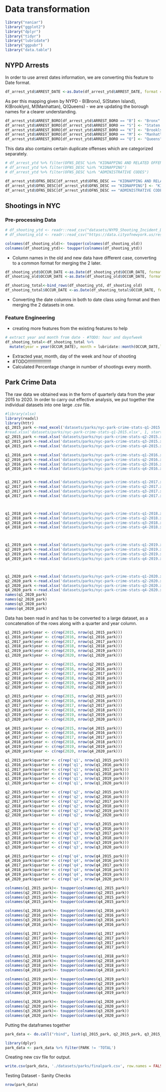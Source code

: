# Data transformation

```r
library("naniar")
library("ggplot2")
library("dplyr")
library("tidyr")
library("lubridate")
library("ggpubr")
library("data.table")
```

## NYPD Arrests

In order to use arrest dates information, we are converting this feature to Date format.

```r
df_arrest_ytd$ARREST_DATE <-as.Date(df_arrest_ytd$ARREST_DATE, format = "%m/%d/%Y")
```

As per this mapping given by NYPD - B(Bronx), S(Staten Island), K(Brooklyn), M(Manhattan), Q(Queens) - we are updating the borough names for a clearer understanding.

```r
df_arrest_ytd$ARREST_BORO[df_arrest_ytd$ARREST_BORO == "B"] <- "Bronx"
df_arrest_ytd$ARREST_BORO[df_arrest_ytd$ARREST_BORO == "S"] <- "Staten Island"
df_arrest_ytd$ARREST_BORO[df_arrest_ytd$ARREST_BORO == "K"] <- "Brooklyn"
df_arrest_ytd$ARREST_BORO[df_arrest_ytd$ARREST_BORO == "M"] <- "Manhattan"
df_arrest_ytd$ARREST_BORO[df_arrest_ytd$ARREST_BORO == "Q"] <- "Queens"
```

This data also contains certain duplicate offenses which are categorized separately.

```r

# df_arrest_ytd %>% filter(OFNS_DESC %in% "KIDNAPPING AND RELATED OFFENSES")
# df_arrest_ytd %>% filter(OFNS_DESC %in% "KIDNAPPING")
# df_arrest_ytd %>% filter(OFNS_DESC %in% "ADMINISTRATIVE CODES")

```

```r

df_arrest_ytd$OFNS_DESC[df_arrest_ytd$OFNS_DESC == "KIDNAPPING AND RELATED OFFENSES"] <- "KIDNAPPING & RELATED OFFENSES"
df_arrest_ytd$OFNS_DESC[df_arrest_ytd$OFNS_DESC == "KIDNAPPING"] <- "KIDNAPPING & RELATED OFFENSES"
df_arrest_ytd$OFNS_DESC[df_arrest_ytd$OFNS_DESC == "ADMINISTRATIVE CODES"] <- "ADMINISTRATIVE CODE"
```

## Shootings in NYC

### Pre-processing Data


```r

# df_shooting_ytd <- readr::read_csv("datasets/NYPD_Shooting_Incident_Data__Year_To_Date_.csv")
# df_shooting_old <- readr::read_csv("https://data.cityofnewyork.us/resource/833y-fsy8.csv")
```


```r
colnames(df_shooting_old)<- toupper(colnames(df_shooting_old))
colnames(df_shooting_ytd)<- toupper(colnames(df_shooting_ytd))
```

 - Column names in the old and new data have different case, converting to a common format for merging the 2 later.

```r
df_shooting_ytd$OCCUR_DATE <-as.Date(df_shooting_ytd$OCCUR_DATE, format = "%m/%d/%Y")
df_shooting_old$OCCUR_DATE <-as.Date(df_shooting_old$OCCUR_DATE, format = "%m/%d/%Y")

df_shooting_total<-bind_rows(df_shooting_ytd, df_shooting_old)
df_shooting_total$OCCUR_DATE <-as.Date(df_shooting_total$OCCUR_DATE, format = "%m/%d/%Y")
```

 - Converting the date columns in both to date class using format and then merging the 2 datasets in one.
 
### Feature Engineering

 - creating more features from the existing features to help 

```r
# extract year and month from date - #TODO: hour and dayofweek
df_shooting_total<-df_shooting_total %>%
  mutate(year = year(OCCUR_DATE), month = lubridate::month(OCCUR_DATE,label = TRUE), day = lubridate::wday(OCCUR_DATE,label = TRUE))
```
 
  - Extracted year, month, day of the week and hour of shooting
  - #TODO!!!!!!!!!!!!!!!!!!!
  - Calculated Percentage change in number of shootings every month.

## Park Crime Data

The raw data we obtained was in the form of quarterly data from the year 2015 to 2020. In order to carry out effective analysis, we put together the individual datasets into one large .csv file. 

```r
#library(xlsx)
library(readxl)
library(httr)
q1_2015_park <-read_excel('datasets/parks/nyc-park-crime-stats-q1-2015.xlsx', skip=4)
#read.xlsx('datasets/parks/nyc-park-crime-stats-q1-2015.xlsx', 1, startRow=5)
q2_2015_park <-read.xlsx('datasets/parks/nyc-park-crime-stats-q2-2015.xlsx', 1, startRow=5)
q3_2015_park <-read.xlsx('datasets/parks/nyc-park-crime-stats-q3-2015.xlsx', 1, startRow=5)
q4_2015_park <-read.xlsx('datasets/parks/nyc-park-crime-stats-q4-2015.xlsx', 1, startRow=4)

q1_2016_park <-read.xlsx('datasets/parks/nyc-park-crime-stats-q1-2016.xlsx', 1, startRow=4)
q2_2016_park <-read.xlsx('datasets/parks/nyc-park-crime-stats-q2-2016.xlsx', 1, startRow=4)
q3_2016_park <-read.xlsx('datasets/parks/nyc-park-crime-stats-q3-2016.xlsx', 1, startRow=4)
q4_2016_park <-read.xlsx('datasets/parks/nyc-park-crime-stats-q4-2016.xlsx', 1, startRow=4)


q1_2017_park <-read.xlsx('datasets/parks/nyc-park-crime-stats-q1-2017.xlsx', 1, startRow=4)
q2_2017_park <-read.xlsx('datasets/parks/nyc-park-crime-stats-q2-2017.xlsx', 1, startRow=4)
q3_2017_park <-read.xlsx('datasets/parks/nyc-park-crime-stats-q3-2017.xlsx', 1, startRow=4)
q4_2017_park <-read.xlsx('datasets/parks/nyc-park-crime-stats-q4-2017.xlsx', 1, startRow=4)



q1_2018_park <-read.xlsx('datasets/parks/nyc-park-crime-stats-q1-2018.xlsx', 1, startRow=4)
q2_2018_park <-read.xlsx('datasets/parks/nyc-park-crime-stats-q2-2018.xlsx', 1, startRow=5)
q3_2018_park <-read.xlsx('datasets/parks/nyc-park-crime-stats-q3-2018.xlsx', 1, startRow=4)
q4_2018_park <-read.xlsx('datasets/parks/nyc-park-crime-stats-q4-2018.xlsx', 1, startRow=4)



q1_2019_park <-read.xlsx('datasets/parks/nyc-park-crime-stats-q1-2019.xlsx', 1, startRow=4)
q2_2019_park <-read.xlsx('datasets/parks/nyc-park-crime-stats-q2-2019.xlsx', 1, startRow=4)
q3_2019_park <-read.xlsx('datasets/parks/nyc-park-crime-stats-q3-2019.xlsx', 1, startRow=4)
q4_2019_park <-read.xlsx('datasets/parks/nyc-park-crime-stats-q4-2019.xlsx', 1, startRow=4)



q1_2020_park <-read.xlsx('datasets/parks/nyc-park-crime-stats-q1-2020.xlsx', 1, startRow=4)
q2_2020_park <-read.xlsx('datasets/parks/nyc-park-crime-stats-q2-2020.xlsx', 1, startRow=4)
q3_2020_park <-read.xlsx('datasets/parks/nyc-park-crime-stats-q3-2020.xlsx', 1, startRow=4)
q4_2020_park <-read.xlsx('datasets/parks/nyc-park-crime-stats-q4-2020.xlsx', 1, startRow=4)
names(q1_2020_park)
names(q2_2020_park)
names(q3_2020_park)
names(q4_2020_park)
```


Data has been read in and has to be converted to a large dataset, as a concatenation of the rows along with a quarter and year column.

```r

q1_2015_park$year <- c(rep(2015, nrow(q1_2015_park)))
q1_2016_park$year <- c(rep(2016, nrow(q1_2016_park)))
q1_2017_park$year <- c(rep(2017, nrow(q1_2017_park)))
q1_2018_park$year <- c(rep(2018, nrow(q1_2018_park)))
q1_2019_park$year <- c(rep(2019, nrow(q1_2019_park)))
q1_2020_park$year <- c(rep(2020, nrow(q1_2020_park)))

q2_2015_park$year <- c(rep(2015, nrow(q2_2015_park)))
q2_2016_park$year <- c(rep(2016, nrow(q2_2016_park)))
q2_2017_park$year <- c(rep(2017, nrow(q2_2017_park)))
q2_2018_park$year <- c(rep(2018, nrow(q2_2018_park)))
q2_2019_park$year <- c(rep(2019, nrow(q2_2019_park)))
q2_2020_park$year <- c(rep(2020, nrow(q2_2020_park)))

q3_2015_park$year <- c(rep(2015, nrow(q3_2015_park)))
q3_2016_park$year <- c(rep(2016, nrow(q3_2016_park)))
q3_2017_park$year <- c(rep(2017, nrow(q3_2017_park)))
q3_2018_park$year <- c(rep(2018, nrow(q3_2018_park)))
q3_2019_park$year <- c(rep(2019, nrow(q3_2019_park)))
q3_2020_park$year <- c(rep(2020, nrow(q3_2020_park)))

q4_2015_park$year <- c(rep(2015, nrow(q4_2015_park)))
q4_2016_park$year <- c(rep(2016, nrow(q4_2016_park)))
q4_2017_park$year <- c(rep(2017, nrow(q4_2017_park)))
q4_2018_park$year <- c(rep(2018, nrow(q4_2018_park)))
q4_2019_park$year <- c(rep(2019, nrow(q4_2019_park)))
q4_2020_park$year <- c(rep(2020, nrow(q4_2020_park)))
```


```r
q1_2015_park$quarter <- c(rep('q1', nrow(q1_2015_park)))
q1_2016_park$quarter <- c(rep('q1', nrow(q1_2016_park)))
q1_2017_park$quarter <- c(rep('q1', nrow(q1_2017_park)))
q1_2018_park$quarter <- c(rep('q1', nrow(q1_2018_park)))
q1_2019_park$quarter <- c(rep('q1', nrow(q1_2019_park)))
q1_2020_park$quarter <- c(rep('q1', nrow(q1_2020_park)))

q2_2015_park$quarter <- c(rep('q2', nrow(q2_2015_park)))
q2_2016_park$quarter <- c(rep('q2', nrow(q2_2016_park)))
q2_2017_park$quarter <- c(rep('q2', nrow(q2_2017_park)))
q2_2018_park$quarter <- c(rep('q2', nrow(q2_2018_park)))
q2_2019_park$quarter <- c(rep('q2', nrow(q2_2019_park)))
q2_2020_park$quarter <- c(rep('q2', nrow(q2_2020_park)))

q3_2015_park$quarter <- c(rep('q3', nrow(q3_2015_park)))
q3_2016_park$quarter <- c(rep('q3', nrow(q3_2016_park)))
q3_2017_park$quarter <- c(rep('q3', nrow(q3_2017_park)))
q3_2018_park$quarter <- c(rep('q3', nrow(q3_2018_park)))
q3_2019_park$quarter <- c(rep('q3', nrow(q3_2019_park)))
q3_2020_park$quarter <- c(rep('q3', nrow(q3_2020_park)))

q4_2015_park$quarter <- c(rep('q4', nrow(q4_2015_park)))
q4_2016_park$quarter <- c(rep('q4', nrow(q4_2016_park)))
q4_2017_park$quarter <- c(rep('q4', nrow(q4_2017_park)))
q4_2018_park$quarter <- c(rep('q4', nrow(q4_2018_park)))
q4_2019_park$quarter <- c(rep('q4', nrow(q4_2019_park)))
q4_2020_park$quarter <- c(rep('q4', nrow(q4_2020_park)))
```

```r
colnames(q1_2015_park)<- toupper(colnames(q1_2015_park))
colnames(q2_2015_park)<- toupper(colnames(q2_2015_park))
colnames(q3_2015_park)<- toupper(colnames(q3_2015_park))
colnames(q4_2015_park)<- toupper(colnames(q4_2015_park))

colnames(q1_2016_park)<- toupper(colnames(q1_2016_park))
colnames(q2_2016_park)<- toupper(colnames(q2_2016_park))
colnames(q3_2016_park)<- toupper(colnames(q3_2016_park))
colnames(q4_2016_park)<- toupper(colnames(q4_2016_park))

colnames(q1_2017_park)<- toupper(colnames(q1_2017_park))
colnames(q2_2017_park)<- toupper(colnames(q2_2017_park))
colnames(q3_2017_park)<- toupper(colnames(q3_2017_park))
colnames(q4_2017_park)<- toupper(colnames(q4_2017_park))

colnames(q1_2018_park)<- toupper(colnames(q1_2018_park))
colnames(q2_2018_park)<- toupper(colnames(q2_2018_park))
colnames(q3_2018_park)<- toupper(colnames(q3_2018_park))
colnames(q4_2018_park)<- toupper(colnames(q4_2018_park))

colnames(q1_2019_park)<- toupper(colnames(q1_2019_park))
colnames(q2_2019_park)<- toupper(colnames(q2_2019_park))
colnames(q3_2019_park)<- toupper(colnames(q3_2019_park))
colnames(q4_2019_park)<- toupper(colnames(q4_2019_park))

colnames(q1_2020_park)<- toupper(colnames(q1_2020_park))
colnames(q2_2020_park)<- toupper(colnames(q2_2020_park))
colnames(q3_2020_park)<- toupper(colnames(q3_2020_park))
colnames(q4_2020_park)<- toupper(colnames(q4_2020_park))
```


Putting the dataframes together
```r

park_data <- do.call("rbind", list(q1_2015_park, q2_2015_park, q3_2015_park, q4_2015_park, q1_2016_park,q2_2016_park, q3_2016_park, q4_2016_park, q1_2017_park, q2_2017_park, q3_2017_park, q4_2017_park, q1_2018_park, q2_2018_park, q3_2018_park, q4_2018_park, q1_2019_park, q2_2019_park, q3_2019_park, q4_2019_park, q1_2020_park, q2_2020_park, q3_2020_park, q4_2020_park))

```

```r
library(dplyr)
park_data <- park_data %>% filter(PARK != 'TOTAL')
```

Creating new csv file for output.

```r
write.csv(park_data, './datasets/parks/finalpark.csv', row.names = FALSE)
```

Testing Dataset - Sanity Checks 
```r
nrow(park_data)
```

